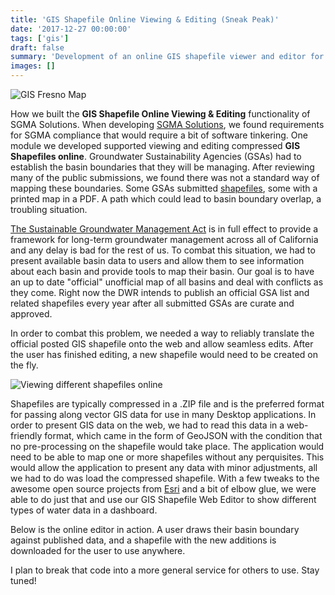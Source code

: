 ```yaml
---
title: 'GIS Shapefile Online Viewing & Editing (Sneak Peak)'
date: '2017-12-27 00:00:00'
tags: ['gis']
draft: false
summary: 'Development of an online GIS shapefile viewer and editor for SGMA Solutions, enabling users to view and edit compressed shapefiles directly in the browser with real-time boundary mapping capabilities.'
images: []
---
```


![GIS Fresno Map](images/map-e1514397811772.png)

How we built the **GIS Shapefile Online Viewing & Editing** functionality of SGMA Solutions. When developing [SGMA Solutions](https://antonioperez.github.io/sgma/index.html), we found requirements for SGMA compliance that would require a bit of software tinkering. One module we developed supported viewing and editing compressed **GIS Shapefiles online**. Groundwater Sustainability Agencies (GSAs) had to establish the basin boundaries that they will be managing. After reviewing many of the public submissions, we found there was not a standard way of mapping these boundaries. Some GSAs submitted [shapefiles](https://www.gislounge.com/what-is-a-shapefile/), some with a printed map in a PDF. A path which could lead to basin boundary overlap, a troubling situation.

[The Sustainable Groundwater Management Act](http://www.water.ca.gov/groundwater/sgm/) is in full effect to provide a framework for long-term groundwater management across all of California and any delay is bad for the rest of us. To combat this situation, we had to present available basin data to users and allow them to see information about each basin and provide tools to map their basin. Our goal is to have an up to date "official" unofficial map of all basins and deal with conflicts as they come. Right now the DWR intends to publish an official GSA list and related shapefiles every year after all submitted GSAs are curate and approved.

In order to combat this problem, we needed a way to reliably translate the official posted GIS shapefile onto the web and allow seamless edits. After the user has finished editing, a new shapefile would need to be created on the fly.

![Viewing different shapefiles online](images/giphy.gif)

Shapefiles are typically compressed in a .ZIP file and is the preferred format for passing along vector GIS data for use in many Desktop applications. In order to present GIS data on the web, we had to read this data in a web-friendly format, which came in the form of GeoJSON with the condition that no pre-processing on the shapefile would take place. The application would need to be able to map one or more shapefiles without any perquisites. This would allow the application to present any data with minor adjustments, all we had to do was load the compressed shapefile. With a few tweaks to the awesome open source projects from [Esri](http://www.esri.com/software/open/open-source) and a bit of elbow glue, we were able to do just that and use our GIS Shapefile Web Editor to show different types of water data in a dashboard.

Below is the online editor in action. A user draws their basin boundary against published data, and a shapefile with the new additions is downloaded for the user to use anywhere.

I plan to break that code into a more general service for others to use. Stay tuned!

<Embed url="https://www.youtube.com/watch?v=euU_TUJi_b4&feature=youtu.be" /> 